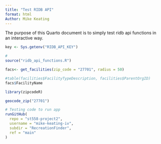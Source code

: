 ```yaml
---
title: "Test RIDB API"
format: html
Author: Mike Keating
---
```


The purpose of this Quarto document is to simply test ridb api functions in an interactive way.

```r
key <- Sys.getenv("RIDB_API_KEY")

```

```r
# 
source("ridb_api_functions.R")

facs<- get_facilities(zip_code = "27701", radius = 50)
```

```r

#table(facilities$FacilityTypeDescription, facilities$ParentOrgID)
facs$FacilityName
```

```r
library(zipcodeR)
```


```r
geocode_zip("27701")
```



```r

# Testing code to run app
runGitHub(
  repo = "st558-project2",        
  username = "mike-keating-iv",
  subdir = "RecreationFinder",
  ref = "main"              
)
```

